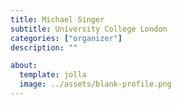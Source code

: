 ```yaml
---
title: Michael Singer
subtitle: University College London
categories: ["organizer"]
description: ""

about:
  template: jolla
  image: ../assets/blank-profile.png
---
```

